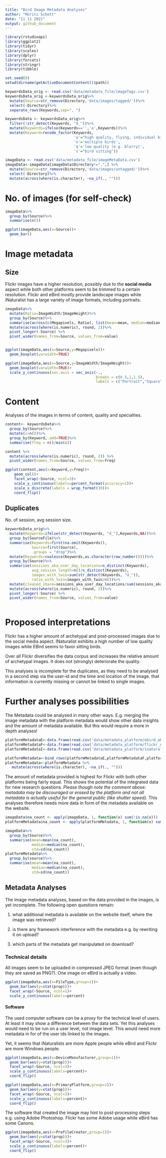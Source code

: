 ```yaml
---
title: "Bird Image Metadata Analyses"
author: "Moritz Schott"
date: "11 11 2021"
output: github_document
---
```


```r
library(rstudioapi)
library(ggplot2)
library(tidyr)
library(scales)
library(dplyr)
library(forcats)
library(stringr)
library(tibble)

set.seed(0)
setwd(dirname(getActiveDocumentContext()$path))

keywordsData_orig <- read.csv('data/metadata_file/imageTags.csv')
keywordsData_orig <-keywordsData_orig%>%
  mutate(Source=str_remove(Directory,'data/images/tagged/'))%>%
  select(-Directory)%>%
  separate_rows(Keywords,sep=", ")

keywordsData <- keywordsData_orig%>%
  filter(!str_detect(Keywords, "d_"))%>%
  mutate(Keywords=ifelse(Keywords=='','a',Keywords))%>%
  mutate(Keyword=recode_factor(Keywords,
                               'a'="high quality, flying, individual bird",
                               'n'='multiple birds',
                               'q'='low quality (e.g. blurry)',
                               's'="bird sitting"))

imageData <- read.csv('data/metadata_file/imageMetaData.csv')
imageData<-imageData[imageData$Directory!=".",] %>%
  mutate(Source=str_remove(Directory,'data/images/untagged/'))%>%
  select(-Directory)%>%
  mutate(across(where(is.character), ~na_if(., "")))
```

# No. of images (for self-check)

```r
imageData%>%
  group_by(Source)%>%
  summarise(n())

ggplot(imageData,aes(x=Source))+
  geom_bar()
```

# Image metadata

## Size

Flickr images have a higher resolution, possibly due to the **social media** aspect while both other platforms seem to be trimmed to a certain resolution. Flickr and eBird mostly provide landscape images while iNaturalist has a large variety of image formats, including portraits.

```r
imageData%>%
  mutate(Ratio=ImageWidth/ImageHeight)%>%
  group_by(Source)%>%
  summarise(across(c(Megapixels, Ratio), list(mean=mean, median=median, sd=sd)))%>%
  mutate(across(where(is.numeric), round, 2))%>%
  pivot_longer(-Source) %>% 
  pivot_wider(names_from=Source, values_from=value) 


ggplot(imageData,aes(x=Source,y=Megapixels))+
  geom_boxplot(varwidth=TRUE)

ggplot(imageData,aes(x=Source,y=ImageWidth/ImageHeight))+
  geom_boxplot(varwidth=TRUE)+
  scale_y_continuous(sec.axis = sec_axis(~.,
                                         breaks = c(0.5,1,1.5),
                                         labels = c("Portrait","Square","Landscape")))

```

# Content

Analyses of the images in terms of content, quality and specialties.

```r
content<- keywordsData%>%
  group_by(Source)%>%
  mutate(c=n())%>%
  group_by(Keyword,.add=TRUE)%>%
  summarise(freq = n()/min(c))

content %>%
  mutate(across(where(is.numeric), round, 2)) %>%
  pivot_wider(names_from=Source, values_from=freq)

ggplot(content,aes(x=Keyword,y=freq))+
    geom_col()+
    facet_wrap(~Source, ncol=3)+
    scale_y_continuous(labels=percent_format(accuracy=1))+
    scale_x_discrete(labels = wrap_format(30))+
    coord_flip()
```

## Duplicates

No. of session, avg session size.

```r
keywordsData_orig%>%
  mutate(Keywords=ifelse(str_detect(Keywords, "d_"),Keywords,NA))%>%
  group_by(SourceFile)%>%
  summarise(Keywords=first(na.omit(Keywords)),
            Source=first(Source),
            .groups = "drop")%>%
  mutate(Keywords=coalesce(Keywords,as.character(row_number())))%>%
  group_by(Source)%>%
  summarise(sessions_aka_user_day_locations=n_distinct(Keywords),
            avg_session_length=n()/n_distinct(Keywords),
            images_with_twin=sum(str_detect(Keywords, "d_")),
            ratio_with_twin=images_with_twin/n())%>%
  mutate(cleaned_share=sessions_aka_user_day_locations/sum(sessions_aka_user_day_locations), .after=avg_session_length)%>%
  mutate(across(where(is.numeric), round, 2))%>%
  pivot_longer(-Source) %>% 
  pivot_wider(names_from=Source, values_from=value)
  
```


# Proposed interpretations

Flickr has a higher amount of archetypal and post-processed images due to the social media aspect. INaturalist exhibits a high number of low quality images while EBird seems to favor sitting birds.

Over all Flickr diversifies the data corpus and increases the relative amount of archetypal images. It does not (strongly) deteriorate the quality.

This analyses is incomplete for the duplicates, as they need to be analysed in a second step via the user-id and the time and location of the image. that information is currently missing or cannot be linked to single images.



# Further analyses possibilities

The Metadata could be analysed in many other ways. E.g. merging the image metadata with the platform metadata would show other data insights and the amount of metadata available. But this would require a more in depth analyses!

```r

platformMetadataE<-data.frame(read.csv('data/metadata_platform/ebird_observations_processed.csv',sep=";"),source='ebird')
platformMetadataF<-data.frame(read.csv('data/metadata_platform/flickr_observations_processed.csv',sep=";"),source='Flickr')
platformMetadataI<-data.frame(read.csv('data/metadata_platform/inaturalist_observations_processed.csv',sep=";"),source='INaturalist')

platformMetadata<-bind_rows(platformMetadataE,platformMetadataF,platformMetadataI)
platformMetadata<-platformMetadata %>%
   mutate(across(where(is.character), ~na_if(., "")))

```

The amount of metadata provided is highest for Flickr with both other platforms being fairly equal. This shows the potential of the integrated data for new research questions. *Please though note the comment above: metadata may be discouraged or erased by the platform and not all metadata is actually useful for the general public (like shutter speed).* This analyses therefore needs more data in form of the metadata available on the website.

```r
imageData$na_count <- apply(imageData, 1, function(x) sum(!is.na(x)))
platformMetadata$na_count <- apply(platformMetadata, 1, function(x) sum(!is.na(x)))

imageData%>%
  group_by(Source)%>%
  summarise(mean=mean(na_count),
            median=median(na_count),
            std=sd(na_count))
platformMetadata%>%
  group_by(source)%>%
  summarise(mean=mean(na_count),
            median=median(na_count),
            std=sd(na_count))
```

## Metadata Analyses

The image metadata analyses, based on the data provided in the images, is yet incomplete. The following open questions remain:

1.  what additional metadata is available on the website itself, where the image was retrieved?

2.  is there any framework interference with the metadata e.g. by rewriting it on upload?

3.  which parts of the metadata get manipulated on download?


### Technical details

All images seem to be uploaded in compressed JPEG format (even though they are saved as PNG?). One image on eBird is actually a video.

```r
ggplot(imageData,aes(x=FileType,group=1))+
  geom_bar(aes(y=stat(prop)))+
  facet_wrap(~Source, ncol=1)+
  scale_y_continuous(labels=percent)
```

#### Software

The used computer software *can* be a proxy for the technical level of users. At least it may show a difference between the data sets. Yet this analyses would need to be run on a user level, not image level. This would need more metadata in for of the user ids linked to the images.

Yet, it seems that iNaturalists are more Apple people while eBird and Flickr are more Windows people.

```r
ggplot(imageData,aes(x=DeviceManufacturer,group=1))+
  geom_bar(aes(y=stat(prop)))+
  facet_wrap(~Source, ncol=3)+
  scale_y_continuous(labels=percent)+
  coord_flip()

ggplot(imageData,aes(x=PrimaryPlatform,group=1))+
  geom_bar(aes(y=stat(prop)))+
  facet_wrap(~Source, ncol=3)+
  scale_y_continuous(labels=percent)+
  coord_flip()
```

The software that created the image may hint to post-processing steps e.g. using Adobe Photoshop. Flickr has some Adobe usage while eBird has some Canons.

```r
ggplot(imageData,aes(x=ProfileCreator,group=1))+
  geom_bar(aes(y=stat(prop)))+
  facet_wrap(~Source, ncol=3)+
  scale_y_continuous(labels=percent)+
  coord_flip()
```
